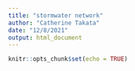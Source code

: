 ```yaml
---
title: "stormwater network"
author: "Catherine Takata"
date: "12/8/2021"
output: html_document
---
```


```r
knitr::opts_chunk$set(echo = TRUE)
```


